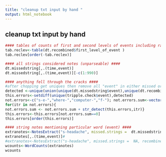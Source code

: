 ```yaml
---
title: "cleanup txt input by hand "
output: html_notebook
---
```


## cleanup txt input by hand 

```r
#### tables of counts of first and second levels of events including rares ####
tab.reclev<-table(dt.recombined$first_level_of_event )
tab.reclev[order(-tab.reclev)]
```
```r
#### all strings considered notes (unparseable) ####
dt.missedstring[,.(time,event)]
dt.missedstring[,.(time,event)][-c(1:990)]
```
```r
#### anything fell through the cracks #### 
#after chopping get uniques then remove all "event" in either missed or recombined
detected <-unique(union(unique(dt.missedstring$event),unique(dt.recombined$event)))
this.errors<-setdiff(unique(tripple.check$event),detected) 
not.errors<-c("s-e-","where-","computer-","f-"); not.errors.sum<-vector(length = length(this.errors))
for(itr in not.errors){
not.errors.sum <- not.errors.sum + str_detect(this.errors,itr)}
this.errors<-this.errors[not.errors.sum==0]
this.errors[order(this.errors)]
```
```r
#### string notes mentioning particular word (event) ####
extranotes<-NotesExtract("s-headache", missed.strings =  dt.missedstring, recombined =  dt.recombined)
extranotes[,.(time,event)]#
#extranotes<-NotesExtract("s-headache", missed.strings =  NA, recombined =  dt.recombined)
wcounts<-WordCounts(extranotes)
wcounts
```




 